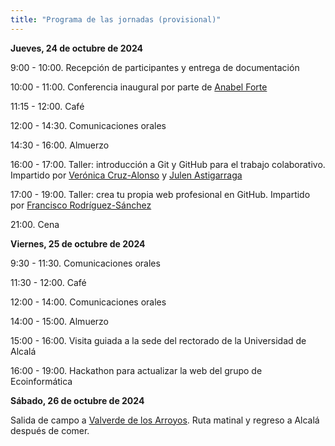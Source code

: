```yaml
---
title: "Programa de las jornadas (provisional)"
---
```


**Jueves, 24 de octubre de 2024**

9:00 - 10:00. Recepción de participantes y entrega de documentación

10:00 - 11:00. Conferencia inaugural por parte de [Anabel Forte](https://anabelforte.com/)

11:15 - 12:00. Café

12:00 - 14:30. Comunicaciones orales

14:30 - 16:00. Almuerzo

16:00 - 17:00. Taller: introducción a Git y GitHub para el trabajo colaborativo. Impartido por [Verónica Cruz-Alonso](https://x.com/Veruitter) y [Julen Astigarraga](https://github.com/Julenasti)

17:00 - 19:00. Taller: crea tu propia web profesional en GitHub. Impartido por [Francisco Rodríguez-Sánchez](https://frodriguezsanchez.net/)

21:00. Cena

**Viernes, 25 de octubre de 2024**

9:30 - 11:30. Comunicaciones orales

11:30 - 12:00. Café

12:00 - 14:00. Comunicaciones orales

14:00 - 15:00. Almuerzo

15:00 - 16:00. Visita guiada a la sede del rectorado de la Universidad de Alcalá <!-- llamar la semana que viene -->

16:00 - 19:00. Hackathon para actualizar la web del grupo de Ecoinformática

**Sábado, 26 de octubre de 2024**

Salida de campo a [Valverde de los Arroyos](https://es.wikiloc.com/rutas-a-pie/valverde-de-los-arroyos-cascada-de-despenalagua-9258752). Ruta matinal y regreso a Alcalá después de comer.
